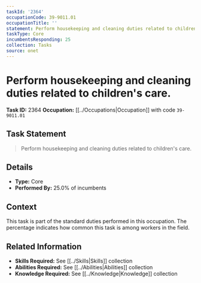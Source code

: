 ```yaml
---
taskId: '2364'
occupationCode: 39-9011.01
occupationTitle: ''
statement: Perform housekeeping and cleaning duties related to children's care.
taskType: Core
incumbentsResponding: 25
collection: Tasks
source: onet
---
```

# Perform housekeeping and cleaning duties related to children's care.

**Task ID:** 2364
**Occupation:** [[../Occupations|Occupation]] with code `39-9011.01`

## Task Statement

> Perform housekeeping and cleaning duties related to children's care.

## Details

- **Type:** Core
- **Performed By:** 25.0% of incumbents

## Context

This task is part of the standard duties performed in this occupation. The percentage indicates how common this task is among workers in the field.

## Related Information

- **Skills Required:** See [[../Skills|Skills]] collection
- **Abilities Required:** See [[../Abilities|Abilities]] collection
- **Knowledge Required:** See [[../Knowledge|Knowledge]] collection
